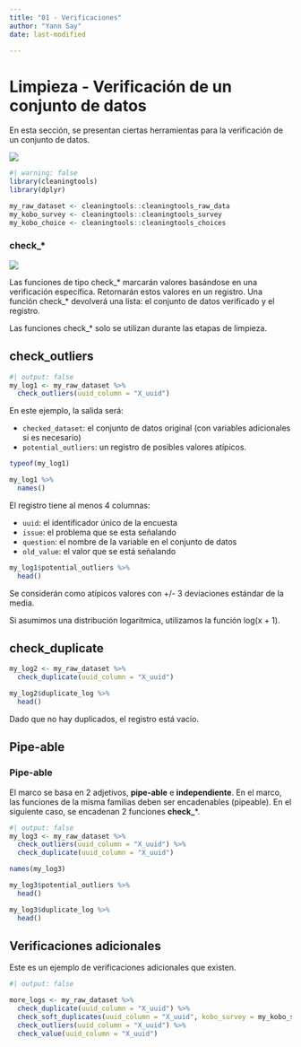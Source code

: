 ```yaml
---
title: "01 - Verificaciones"
author: "Yann Say"
date: last-modified

---
```

# Limpieza - Verificación de un conjunto de datos

En esta sección, se presentan ciertas herramientas para la verificación de un conjunto de datos.

![](../config/images/step%20-%20cleaning.png)

```r
#| warning: false
library(cleaningtools)
library(dplyr)

my_raw_dataset <- cleaningtools::cleaningtools_raw_data
my_kobo_survey <- cleaningtools::cleaningtools_survey
my_kobo_choice <- cleaningtools::cleaningtools_choices
```

::: {.callout-tip appearance="minimal"}
### check\_\*

![](../config/images/verb%20-%20check.png)

Las funciones de tipo check_* marcarán valores basándose en una verificación específica. Retornarán estos valores en un registro. Una función check_* devolverá una lista: el conjunto de datos verificado y el registro.

Las funciones check_* solo se utilizan durante las etapas de limpieza.
:::

## check_outliers

```r
#| output: false
my_log1 <- my_raw_dataset %>% 
  check_outliers(uuid_column = "X_uuid")
```

En este ejemplo, la salida será:

-   `checked_dataset`: el conjunto de datos original (con variables adicionales si es necesario)
-   `potential_outliers`: un registro de posibles valores atípicos.

```r
typeof(my_log1)

my_log1 %>% 
  names()
```

El registro tiene al menos 4 columnas:

-   `uuid`: el identificador único de la encuesta
-   `issue`: el problema que se esta señalando
-   `question`: el nombre de la variable en el conjunto de datos
-   `old_value`: el valor que se está señalando

```r
my_log1$potential_outliers %>% 
  head()
```

::: {.callout-note .column-margin}
Se considerán como atípicos valores con +/- 3 deviaciones estándar de la media.

Si asumimos una distribución logarítmica, utilizamos la función log(x + 1).
:::

## check_duplicate

```r
my_log2 <- my_raw_dataset %>% 
  check_duplicate(uuid_column = "X_uuid")

my_log2$duplicate_log %>% 
  head()
```

Dado que no hay duplicados, el registro está vacío.

## Pipe-able

::: {.callout-tip appearance="minimal"}
### Pipe-able

El marco se basa en 2 adjetivos, **pipe-able** e **independiente**. En el marco, las funciones de la misma familias deben ser encadenables (pipeable). En el siguiente caso, se encadenan 2 funciones **check\_**\*.
:::

```r
#| output: false
my_log3 <- my_raw_dataset %>% 
  check_outliers(uuid_column = "X_uuid") %>% 
  check_duplicate(uuid_column = "X_uuid")
```

```r
names(my_log3)
```

```r
my_log3$potential_outliers %>% 
  head()
```

```r
my_log3$duplicate_log %>% 
  head()
```

## Verificaciones adicionales

Este es un ejemplo de verificaciones adicionales que existen.

```r
#| output: false

more_logs <- my_raw_dataset %>% 
  check_duplicate(uuid_column = "X_uuid") %>% 
  check_soft_duplicates(uuid_column = "X_uuid", kobo_survey = my_kobo_survey, sm_separator = ".") %>%
  check_outliers(uuid_column = "X_uuid") %>%
  check_value(uuid_column = "X_uuid") 
```

